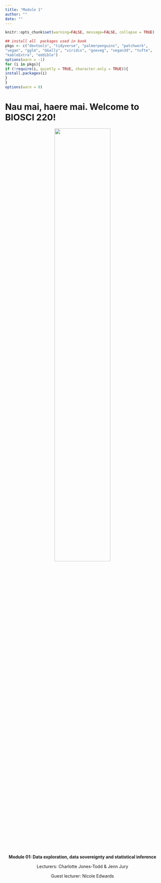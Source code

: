 ```yaml
--- 
title: "Module 1"
author: ""
date: ""
---
```


```r
knitr::opts_chunk$set(warning=FALSE, message=FALSE, collapse = TRUE)
```

```r
## install all  packages used in book 
pkgs <- c("devtools", "tidyverse", "palmerpenguins", "patchwork",
"vegan", "gglm", "GGally", "viridis", "goeveg", "vegan3d", "tufte",
"kableExtra", "eddible")
options(warn = -1)
for (i in pkgs){
if (!require(i, quietly = TRUE, character.only = TRUE)){
install.packages(i)
}
}
options(warn = 0)
```

# Nau mai, haere mai. Welcome to BIOSCI 220! {-}

<center>

![](https://github.com/BIOSCI220/hoiho/blob/main/hoiho_logo_sq_blue.png?raw=true){width=60%}

**Module 01: Data exploration, data sovereignty and statistical inference**

Lecturers: Charlotte Jones-Todd & Jenn Jury

Guest lecturer: Nicole Edwards

</center>


